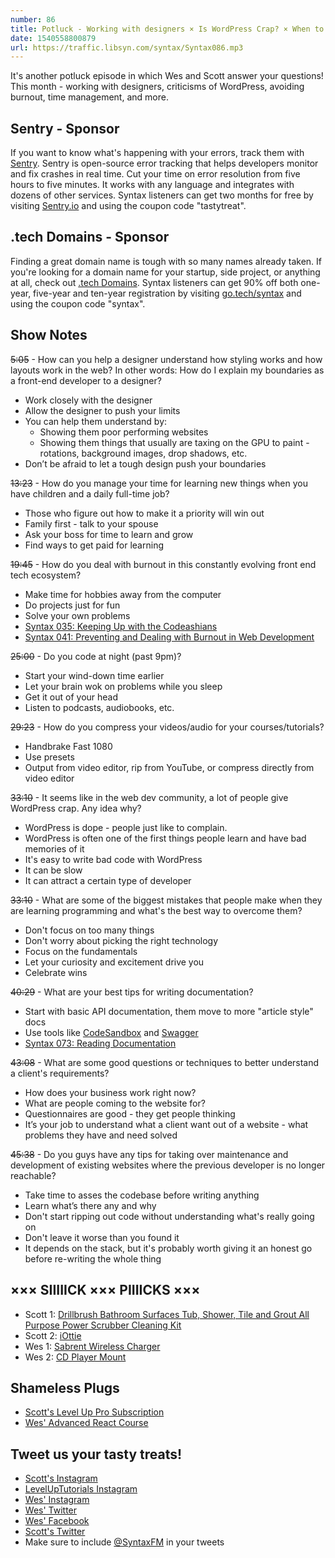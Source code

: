 ```yaml
---
number: 86
title: Potluck - Working with designers × Is WordPress Crap? × When to stop working × More
date: 1540558800879
url: https://traffic.libsyn.com/syntax/Syntax086.mp3
---
```


It's another potluck episode in which Wes and Scott answer your questions! This month - working with designers, criticisms of WordPress, avoiding burnout, time management, and more.

## Sentry - Sponsor

If you want to know what's happening with your errors, track them with [Sentry](https://sentry.io/). Sentry is open-source error tracking that helps developers monitor and fix crashes in real time. Cut your time on error resolution from five hours to five minutes. It works with any language and integrates with dozens of other services. Syntax listeners can get two months for free by visiting [Sentry.io](https://sentry.io/) and using the coupon code "tastytreat".

## .tech Domains - Sponsor

Finding a great domain name is tough with so many names already taken. If you're looking for a domain name for your startup, side project, or anything at all, check out [.tech Domains](https://get.tech). Syntax listeners can get 90% off both one-year, five-year and ten-year registration by visiting [go.tech/syntax](https://go.tech/syntax) and using the coupon code "syntax".

## Show Notes

~~5:05~~ - How can you help a designer understand how styling works and how layouts work in the web? In other words: How do I explain my boundaries as a front-end developer to a designer?

* Work closely with the designer
* Allow the designer to push your limits
* You can help them understand by:
  * Showing them poor performing websites
  * Showing them things that usually are taxing on the GPU to paint - rotations, background images, drop shadows, etc.
* Don’t be afraid to let a tough design push your boundaries

~~13:23~~ - How do you manage your time for learning new things when you have children and a daily full-time job?

* Those who figure out how to make it a priority will win out
* Family first - talk to your spouse
* Ask your boss for time to learn and grow
* Find ways to get paid for learning

~~19:45~~ - How do you deal with burnout in this constantly evolving front end tech ecosystem?

* Make time for hobbies away from the computer
* Do projects just for fun
* Solve your own problems
* [Syntax 035: Keeping Up with the Codeashians](https://syntax.fm/show/035/keeping-up-with-the-codeashians-dealing-with-our-fast-paced-industry)
* [Syntax 041: Preventing and Dealing with Burnout in Web Development](https://syntax.fm/show/041/preventing-and-dealing-with-burnout-in-web-development)

~~25:00~~ - Do you code at night (past 9pm)?

* Start your wind-down time earlier
* Let your brain wok on problems while you sleep
* Get it out of your head
* Listen to podcasts, audiobooks, etc.

~~29:23~~ - How do you compress your videos/audio for your courses/tutorials?

* Handbrake Fast 1080
* Use presets
* Output from video editor, rip from YouTube, or compress directly from video editor

~~33:10~~ - It seems like in the web dev community, a lot of people give WordPress crap. Any idea why?

* WordPress is dope - people just like to complain.
* WordPress is often one of the first things people learn and have bad memories of it
* It's easy to write bad code with WordPress
* It can be slow
* It can attract a certain type of developer

~~33:10~~ - What are some of the biggest mistakes that people make when they are learning programming and what's the best way to overcome them?

* Don't focus on too many things
* Don't worry about picking the right technology
* Focus on the fundamentals
* Let your curiosity and excitement drive you
* Celebrate wins

~~40:29~~ - What are your best tips for writing documentation?

* Start with basic API documentation, them move to more "article style" docs
* Use tools like [CodeSandbox](https://codesandbox.io/) and [Swagger](https://swagger.io/)
* [Syntax 073: Reading Documentation](https://syntax.fm/show/073/hasty-treat-reading-documentation)

~~43:08~~ - What are some good questions or techniques to better understand a client's requirements?

* How does your business work right now?
* What are people coming to the website for?
* Questionnaires are good - they get people thinking
* It’s your job to understand what a client want out of a website - what problems they have and need solved

~~45:38~~ - Do you guys have any tips for taking over maintenance and development of existing websites where the previous developer is no longer reachable?

* Take time to asses the codebase before writing anything
* Learn what’s there any and why
* Don't start ripping out code without understanding what's really going on
* Don't leave it worse than you found it
* It depends on the stack, but it's probably worth giving it an honest go before re-writing the whole thing

## ××× SIIIIICK ××× PIIIICKS ×××

* Scott 1: [Drillbrush Bathroom Surfaces Tub, Shower, Tile and Grout All Purpose Power Scrubber Cleaning Kit](https://amzn.to/2PASzxK)
* Scott 2: [iOttie](https://amzn.to/2yOj2B5)
* Wes 1: [Sabrent Wireless Charger](https://amzn.to/2Eng8ce)
* Wes 2: [CD Player Mount](https://amzn.to/2pWCB5P)

## Shameless Plugs

* [Scott's Level Up Pro Subscription](https://LevelUpTutorials.com/pro)
* [Wes' Advanced React Course](https://advancedreact.com/)

## Tweet us your tasty treats!

* [Scott's Instagram](https://www.instagram.com/stolinski/)
* [LevelUpTutorials Instagram](https://www.instagram.com/LevelUpTutorials/)
* [Wes' Instagram](https://www.instagram.com/wesbos/)
* [Wes' Twitter](https://twitter.com/wesbos)
* [Wes' Facebook](https://www.facebook.com/wesbos.developer)
* [Scott's Twitter](https://twitter.com/stolinski)
* Make sure to include [@SyntaxFM](https://twitter.com/SyntaxFM) in your tweets

